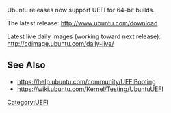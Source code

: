 Ubuntu releases now support UEFI for 64-bit builds.

The latest release: http://www.ubuntu.com/download

Latest live daily images (working toward next release):
http://cdimage.ubuntu.com/daily-live/

==See Also==
* https://help.ubuntu.com/community/UEFIBooting
* https://wiki.ubuntu.com/Kernel/Testing/UbuntuUEFI

[[Category:UEFI]]